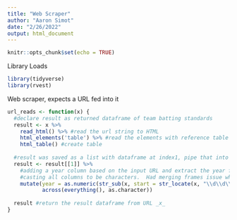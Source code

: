```yaml
---
title: "Web Scraper"
author: "Aaron Simot"
date: "2/26/2022"
output: html_document
---
```


```r
knitr::opts_chunk$set(echo = TRUE)
```




Library Loads
```r
library(tidyverse)
library(rvest)
```


Web scraper, expects a URL fed into it
```r
url_reads <- function(x) {
  #declare result as returned dataframe of team batting standards 
  result <- x %>% 
    read_html() %>% #read the url string to HTML
    html_elements('table') %>% #read the elements with reference table
    html_table() #create table
  
  #result was saved as a list with dataframe at index1, pipe that into mutate
  result <- result[[1]] %>%
    #adding a year column based on the input URL and extract the year from the URL with regex and sending char to numeric
    #casting all columns to be characters.  Had merging frames issue where column types did not agree - Aaron 10/22
    mutate(year = as.numeric(str_sub(x, start = str_locate(x, "\\d\\d\\d\\d"), end = str_locate(x, "standard"))),
           across(everything(), as.character)) 
  
  result #return the result dataframe from URL _x_
}


```













